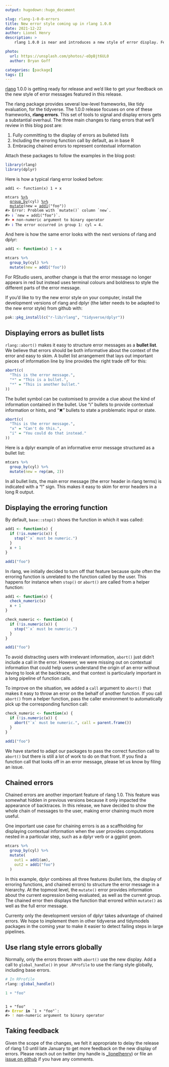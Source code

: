```yaml
---
output: hugodown::hugo_document

slug: rlang-1-0-0-errors
title: New error style coming up in rlang 1.0.0
date: 2021-12-22
author: Lionel Henry
description: >
    rlang 1.0.0 is near and introduces a new style of error display. Feedback welcome!

photo:
  url: https://unsplash.com/photos/-eDpBjt6UL0
  author: Bryan Goff

categories: [package]
tags: []
---
```


<!--
TODO:
* [x] Look over / edit the post's title in the yaml
* [x] Edit (or delete) the description; note this appears in the Twitter card
* [x] Pick category and tags (see existing with `hugodown::tidy_show_meta()`)
* [x] Find photo & update yaml metadata
* [x] Create `thumbnail-sq.jpg`; height and width should be equal
* [x] Create `thumbnail-wd.jpg`; width should be >5x height
* [x] `hugodown::use_tidy_thumbnails()`
* [x] Add intro sentence, e.g. the standard tagline for the package
* [/] `usethis::use_tidy_thanks()`
-->

[rlang](https://rlang.r-lib.org/) 1.0.0 is getting ready for release and we'd like to get your feedback on the new style of error messages featured in this release.

The rlang package provides several low-level frameworks, like tidy evaluation, for the tidyverse. The 1.0.0 release focuses on one of these frameworks, __rlang errors__. This set of tools to signal and display errors gets a substantial overhaul. The three main changes to rlang errors that we'll review in this blog post are:

1. Fully committing to the display of errors as bulleted lists
1. Including the erroring function call by default, as in base R
1. Embracing chained errors to represent contextual information

Attach these packages to follow the examples in the blog post:

```r
library(rlang)
library(dplyr)
```

Here is how a typical rlang error looked before:

<div class="highlight">

<pre class='chroma'><code class='language-r' data-lang='r'><span class='nv'>add1</span> <span class='o'>&lt;-</span> <span class='kr'>function</span><span class='o'>(</span><span class='nv'>x</span><span class='o'>)</span> <span class='m'>1</span> <span class='o'>+</span> <span class='nv'>x</span>

<span class='nv'>mtcars</span> <span class='o'><a href='https://magrittr.tidyverse.org/reference/pipe.html'>%&gt;%</a></span>
  <span class='nf'><a href='https://dplyr.tidyverse.org/reference/group_by.html'>group_by</a></span><span class='o'>(</span><span class='nv'>cyl</span><span class='o'>)</span> <span class='o'><a href='https://magrittr.tidyverse.org/reference/pipe.html'>%&gt;%</a></span>
  <span class='nf'><a href='https://dplyr.tidyverse.org/reference/mutate.html'>mutate</a></span><span class='o'>(</span>new <span class='o'>=</span> <span class='nf'><a href='https://rdrr.io/r/stats/add1.html'>add1</a></span><span class='o'>(</span><span class='s'>"foo"</span><span class='o'>)</span><span class='o'>)</span>
<span class='c'>#&gt; Error: Problem with `mutate()` column `new`.</span>
<span class='c'>#&gt; <span style='color: #0000BB;'>ℹ</span> `new = add1("foo")`.</span>
<span class='c'>#&gt; <span style='color: #BB0000;'>✖</span> non-numeric argument to binary operator</span>
<span class='c'>#&gt; <span style='color: #0000BB;'>ℹ</span> The error occurred in group 1: cyl = 4.</span></code></pre>

</div>


And here is how the same error looks with the next versions of rlang and dplyr:

```r
add1 <- function(x) 1 + x
```
```r
mtcars %>%
  group_by(cyl) %>%
  mutate(new = add1("foo"))
```

For RStudio users, another change is that the error message no longer appears in red but instead uses terminal colours and boldness to style the different parts of the error message.

If you'd like to try the new error style on your computer, install the development versions of rlang and dplyr (the latter needs to be adapted to the new error style) from github with:

```r
pak::pkg_install(c("r-lib/rlang", "tidyverse/dplyr"))
```

## Displaying errors as bullet lists

`rlang::abort()` makes it easy to structure error messages as a __bullet list__. We believe that errors should be both informative about the context of the error and easy to skim. A bullet list arrangement that lays out important pieces of information line by line provides the right trade off for this:

```r
abort(c(
  "This is the error message.",
  "*" = "This is a bullet.",
  "*" = "This is another bullet."
))
```

The bullet symbol can be customised to provide a clue about the kind of information contained in the bullet. Use "ℹ" bullets to provide contextual information or hints, and "✖" bullets to state a problematic input or state.

```r
abort(c(
  "This is the error message.",
  "x" = "Can't do this.",
  "i" = "You could do that instead."
))
```

Here is a dplyr example of an informative error message structured as a bullet list:

```r
mtcars %>%
  group_by(cyl) %>%
  mutate(new = rep(am, 2))
```

In all bullet lists, the main error message (the error header in rlang terms) is indicated with a "!" sign. This makes it easy to skim for error headers in a long R output.


## Displaying the erroring function

By default, `base::stop()` shows the function in which it was called:

```r
add1 <- function(x) {
  if (!is.numeric(x)) {
    stop("`x` must be numeric.")
  }
  x + 1
}

add1("foo")
```

In rlang, we initially decided to turn off that feature because quite often the erroring function is unrelated to the function called by the user. This happens for instance when `stop()` or `abort()` are called from a helper function:

```r
add1 <- function(x) {
  check_numeric(x)
  x + 1
}

check_numeric <- function(x) {
  if (!is.numeric(x)) {
    stop("`x` must be numeric.")
  }
}

add1("foo")
```

To avoid distracting users with irrelevant information, `abort()` just didn't include a call in the error. However, we were missing out on contextual information that could help users understand the origin of an error without having to look at the backtrace, and that context is particularly important in a long pipeline of function calls.

To improve on the situation, we added a `call` argument to `abort()` that makes it easy to throw an error on the behalf of another function. If you call `abort()` from a helper function, pass the caller environment to automatically pick up the corresponding function call:

```r
check_numeric <- function(x) {
  if (!is.numeric(x)) {
    abort("`x` must be numeric.", call = parent.frame())
  }
}

add1("foo")
```

We have started to adapt our packages to pass the correct function call to `abort()` but there is still a lot of work to do on that front. If you find a function call that looks off in an error message, please let us know by filing an issue.


## Chained errors

Chained errors are another important feature of rlang 1.0. This feature was somewhat hidden in previous versions because it only impacted the appearance of backtraces. In this release, we have decided to show the whole chain of messages to the user, making error chaining much more useful.

One important use case for chaining errors is as a scaffholding for displaying contextual information when the user provides computations nested in a particular step, such as a dplyr verb or a ggplot geom.

```r
mtcars %>%
  group_by(cyl) %>%
  mutate(
    out1 = add1(am),
    out2 = add1("foo")
  )
```

In this example, dplyr combines all three features (bullet lists, the display of erroring functions, and chained errors) to structure the error message in a hierarchy. At the topmost level, the `mutate()` error provides information about the current expression being evaluated, as well as the current group. The chained error then displays the function that errored within `mutate()` as well as the full error message.

Currenty only the development version of dplyr takes advantage of chained errors. We hope to implement them in other tidyverse and tidymodels packages in the coming year to make it easier to detect failing steps in large pipelines.


## Use rlang style errors globally

Normally, only the errors thrown with `abort()` use the new display. Add a call to `global_handle()` in your `.RProfile` to use the rlang style globally, including base errors.

```r
# In RProfile
rlang::global_handle()
```

```r
1 + "foo"
```

<div class="highlight">

<pre class='chroma'><code class='language-r' data-lang='r'>
<span class='m'>1</span> <span class='o'>+</span> <span class='s'>"foo"</span>
<span class='c'>#&gt; <span style='color: #BBBB00; font-weight: bold;'>Error</span><span style='font-weight: bold;'> in </span><span style='font-weight: bold; font-weight: 100;'>`1 + "foo"`:</span></span>
<span class='c'>#&gt; <span style='color: #BBBB00;'>!</span> non-numeric argument to binary operator</span>
</code></pre>

</div>


## Taking feedback

Given the scope of the changes, we felt it appropriate to delay the release of rlang 1.0 until late January to get more feedback on the new display of errors. Please reach out on twitter (my handle is [_lionelhenry](https://twitter.com/_lionelhenry/)) or file an [issue on github](https://github.com/r-lib/rlang) if you have any comments.
